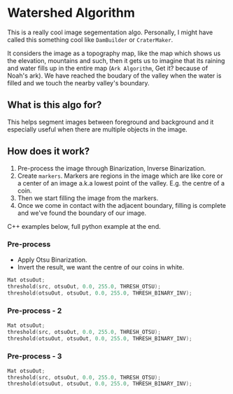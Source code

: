 
# Watershed Algorithm

This is a really cool image segementation algo. Personally, I might have called this something cool like `DamBuilder` or `CraterMaker`.

It considers the image as a topography map, like the map which shows us the elevation, mountains and such, then it gets us to imagine that its raining and water fills up in the entire map (`Ark Algorithm`, Get it? because of Noah's ark). We have reached the boudary of the valley when the water is filled and we touch the nearby valley's boundary.

## What is this algo for?

This helps segment images between foreground and background and it especially useful when there are multiple objects in the image.

## How does it work?

1. Pre-process the image through Binarization, Inverse Binarization.
1. Create `markers`. Markers are regions in the image which are like core or a center of an image a.k.a lowest point of the valley. E.g. the centre of a coin.
1. Then we start filling the image from the markers.
1. Once we come in contact with the adjacent boundary, filling is complete and we've found the boundary of our image.

<Callout type="info" emoji="️🧂">
  C++ examples below, full python example at the end.
</Callout>

<Steps>

### Pre-process

- Apply Otsu Binarization.
- Invert the result, we want the centre of our coins in white.

```cpp
Mat otsuOut;
threshold(src, otsuOut, 0.0, 255.0, THRESH_OTSU);
threshold(otsuOut, otsuOut, 0.0, 255.0, THRESH_BINARY_INV);
```

### Pre-process - 2

```cpp
Mat otsuOut;
threshold(src, otsuOut, 0.0, 255.0, THRESH_OTSU);
threshold(otsuOut, otsuOut, 0.0, 255.0, THRESH_BINARY_INV);
```

### Pre-process - 3

```cpp
Mat otsuOut;
threshold(src, otsuOut, 0.0, 255.0, THRESH_OTSU);
threshold(otsuOut, otsuOut, 0.0, 255.0, THRESH_BINARY_INV);
```

</Steps>
